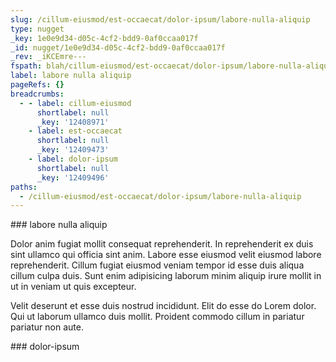 ```yaml
---
slug: /cillum-eiusmod/est-occaecat/dolor-ipsum/labore-nulla-aliquip
type: nugget
_key: 1e0e9d34-d05c-4cf2-bdd9-0af0ccaa017f
_id: nugget/1e0e9d34-d05c-4cf2-bdd9-0af0ccaa017f
_rev: _iKCEmre---
fspath: blah/cillum-eiusmod/est-occaecat/dolor-ipsum/labore-nulla-aliquip.md
label: labore nulla aliquip
pageRefs: {}
breadcrumbs:
  - - label: cillum-eiusmod
      shortlabel: null
      _key: '12408971'
    - label: est-occaecat
      shortlabel: null
      _key: '12409473'
    - label: dolor-ipsum
      shortlabel: null
      _key: '12409496'
paths:
  - /cillum-eiusmod/est-occaecat/dolor-ipsum/labore-nulla-aliquip
---
```


<NuggetArea>
<Nugget slug="/cillum-eiusmod/est-occaecat/dolor-ipsum/labore-nulla-aliquip" type="nugget" _key="1e0e9d34-d05c-4cf2-bdd9-0af0ccaa017f" _id="nugget/1e0e9d34-d05c-4cf2-bdd9-0af0ccaa017f" _rev="_iKCEmre---" fspath="blah/cillum-eiusmod/est-occaecat/dolor-ipsum/labore-nulla-aliquip.md" label="labore nulla aliquip" paths="/cillum-eiusmod/est-occaecat/dolor-ipsum/labore-nulla-aliquip">
<NuggetBody>
### labore nulla aliquip

Dolor anim fugiat mollit consequat reprehenderit. In reprehenderit ex duis sint ullamco qui officia sint anim. Labore esse eiusmod velit eiusmod labore reprehenderit. Cillum fugiat eiusmod veniam tempor id esse duis aliqua cillum culpa duis. Sunt enim adipisicing laborum minim aliquip irure mollit in ut in veniam ut quis excepteur.

Velit deserunt et esse duis nostrud incididunt. Elit do esse do Lorem dolor. Qui ut laborum ullamco duis mollit. Proident commodo cillum in pariatur pariatur non aute.

</NuggetBody>
<Breadcrumbs>
<Crumbs>
<Crumb _key="12408971" label="cillum-eiusmod" /><Crumb _key="12409473" label="est-occaecat" /><Crumb _key="12409496" label="dolor-ipsum" />
</Crumbs>
</Breadcrumbs>
</Nugget>

<NuggetsInbound>
</NuggetsInbound>
<NuggetsOutbound>
</NuggetsOutbound>
</NuggetArea>
<PassagesInbound>
<Passage direction="inbound" type="passage" _key="12409496" _id="passage/12409496" _rev="_iKCEmra---" label="dolor-ipsum" passage="dolor-ipsum" fspath="blah/cillum-eiusmod/est-occaecat/dolor-ipsum" paths="/cillum-eiusmod/est-occaecat/dolor-ipsum" slug="/cillum-eiusmod/est-occaecat/dolor-ipsum">
<NuggetBody>
### dolor-ipsum

</NuggetBody>
<Breadcrumbs>
<Crumbs>
<Crumb _key="12408971" label="cillum-eiusmod" /><Crumb _key="12409473" label="est-occaecat" />
</Crumbs>
</Breadcrumbs>
</Passage>

</PassagesInbound>
<PassagesOutbound>
</PassagesOutbound>